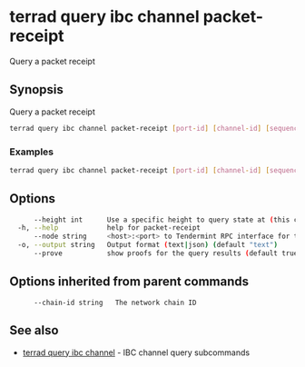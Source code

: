 # terrad query ibc channel packet-receipt

Query a packet receipt

## Synopsis

Query a packet receipt

```sh Terrad
terrad query ibc channel packet-receipt [port-id] [channel-id] [sequence] [flags]
```

### Examples

```sh Terrad
terrad query ibc channel packet-receipt [port-id] [channel-id] [sequence]
```

## Options

```sh Terrad
      --height int      Use a specific height to query state at (this can error if the node is pruning state)
  -h, --help            help for packet-receipt
      --node string     <host>:<port> to Tendermint RPC interface for this chain (default "tcp://localhost:26657")
  -o, --output string   Output format (text|json) (default "text")
      --prove           show proofs for the query results (default true)
```

## Options inherited from parent commands

```
      --chain-id string   The network chain ID
```

## See also

* [terrad query ibc channel](terrad_query_ibc_channel.mdx)	 - IBC channel query subcommands


